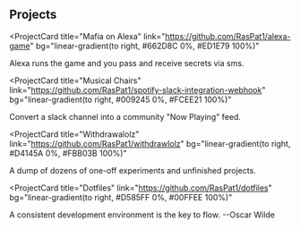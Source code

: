 ## Projects
<ProjectCard
  title="Mafia on Alexa"
  link="https://github.com/RasPat1/alexa-game"
  bg="linear-gradient(to right, #662D8C 0%, #ED1E79 100%)"
>
  Alexa runs the game and you pass and receive secrets via sms.
</ProjectCard>

<ProjectCard
  title="Musical Chairs"
  link="https://github.com/RasPat1/spotify-slack-integration-webhook"
  bg="linear-gradient(to right, #009245 0%, #FCEE21 100%)"
>
  Convert a slack channel into a community "Now Playing" feed.
</ProjectCard>

<ProjectCard
  title="Withdrawalolz"
  link="https://github.com/RasPat1/withdrawlolz"
  bg="linear-gradient(to right, #D4145A 0%, #FBB03B 100%)"
>
  A dump of dozens of one-off experiments and unfinished projects.
</ProjectCard>

<ProjectCard
  title="Dotfiles"
  link="https://github.com/RasPat1/dotfiles"
  bg="linear-gradient(to right, #D585FF 0%, #00FFEE 100%)"
>
  A consistent development environment is the key to flow. --Oscar Wilde
</ProjectCard>